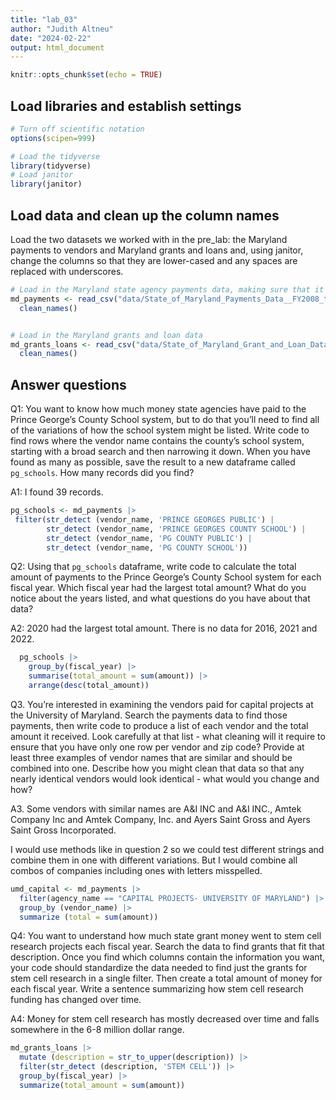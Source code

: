 ```yaml
---
title: "lab_03"
author: "Judith Altneu"
date: "2024-02-22"
output: html_document
---
```


```r
knitr::opts_chunk$set(echo = TRUE)
```

## Load libraries and establish settings

```r
# Turn off scientific notation
options(scipen=999)

# Load the tidyverse
library(tidyverse)
# Load janitor
library(janitor)
```

## Load data and clean up the column names

Load the two datasets we worked with in the pre_lab: the Maryland payments to vendors and Maryland grants and loans and, using janitor, change the columns so that they are lower-cased and any spaces are replaced with underscores.

```r
# Load in the Maryland state agency payments data, making sure that it correctly sets the datatypes using all of the rows
md_payments <- read_csv("data/State_of_Maryland_Payments_Data__FY2008_to_FY2024.csv") |>
  clean_names()


# Load in the Maryland grants and loan data
md_grants_loans <- read_csv("data/State_of_Maryland_Grant_and_Loan_Data__FY2009_to_FY2022.csv") |>
  clean_names()

```

## Answer questions

Q1: You want to know how much money state agencies have paid to the Prince George's County School system, but to do that you'll need to find all of the variations of how the school system might be listed. Write code to find rows where the vendor name contains the county's school system, starting with a broad search and then narrowing it down. When you have found as many as possible, save the result to a new dataframe called `pg_schools`. How many records did you find?

A1: I found 39 records.

```r
pg_schools <- md_payments |> 
 filter(str_detect (vendor_name, 'PRINCE GEORGES PUBLIC') |
        str_detect (vendor_name, 'PRINCE GEORGES COUNTY SCHOOL') |
        str_detect (vendor_name, 'PG COUNTY PUBLIC') |
        str_detect (vendor_name, 'PG COUNTY SCHOOL'))


```

Q2: Using that `pg_schools` dataframe, write code to calculate the total amount of payments to the Prince George's County School system for each fiscal year. Which fiscal year had the largest total amount? What do you notice about the years listed, and what questions do you have about that data?

A2: 2020 had the largest total amount. There is no data for 2016, 2021 and 2022.

```r
  pg_schools |> 
    group_by(fiscal_year) |> 
    summarise(total_amount = sum(amount)) |>
    arrange(desc(total_amount))

```

Q3. You're interested in examining the vendors paid for capital projects at the University of Maryland. Search the payments data to find those payments, then write code to produce a list of each vendor and the total amount it received. Look carefully at that list - what cleaning will it require to ensure that you have only one row per vendor and zip code? Provide at least three examples of vendor names that are similar and should be combined into one. Describe how you might clean that data so that any nearly identical vendors would look identical - what would you change and how?

A3. Some vendors with similar names are A&I INC and A&I INC., Amtek Company Inc and Amtek Company, Inc. and Ayers Saint Gross and Ayers Saint Gross Incorporated.

I would use methods like in question 2 so we could test different strings and combine them in one with different variations. But I would combine all combos of companies including ones with letters misspelled.

```r
umd_capital <- md_payments |>
  filter(agency_name == "CAPITAL PROJECTS- UNIVERSITY OF MARYLAND") |>
  group_by (vendor_name) |>
  summarize (total = sum(amount))


```

Q4: You want to understand how much state grant money went to stem cell research projects each fiscal year. Search the data to find grants that fit that description. Once you find which columns contain the information you want, your code should standardize the data needed to find just the grants for stem cell research in a single filter. Then create a total amount of money for each fiscal year. Write a sentence summarizing how stem cell research funding has changed over time.

A4: Money for stem cell research has mostly decreased over time and falls somewhere in the 6-8 million dollar range.

```r
md_grants_loans |>
  mutate (description = str_to_upper(description)) |> 
  filter(str_detect (description, 'STEM CELL')) |>
  group_by(fiscal_year) |>
  summarize(total_amount = sum(amount))



```

